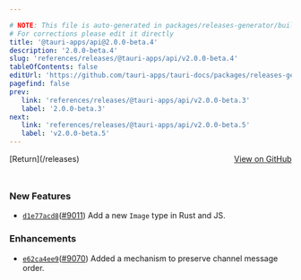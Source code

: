 ```yaml
---

# NOTE: This file is auto-generated in packages/releases-generator/build.ts
# For corrections please edit it directly
title: '@tauri-apps/api@2.0.0-beta.4'
description: '2.0.0-beta.4'
slug: 'references/releases/@tauri-apps/api/v2.0.0-beta.4'
tableOfContents: false
editUrl: 'https://github.com/tauri-apps/tauri-docs/packages/releases-generator/build.ts'
pagefind: false
prev:
   link: 'references/releases/@tauri-apps/api/v2.0.0-beta.3'
   label: '2.0.0-beta.3'
next:
   link: 'references/releases/@tauri-apps/api/v2.0.0-beta.5'
   label: 'v2.0.0-beta.5'
---
```


			

<ReleaseSidebar slug="references/releases/@tauri-apps/api"  packageName="@tauri-apps/api" />

<div style="margin-bottom:3rem; display: flex; justify-content: space-between; align-items: center"><span>[Return](/releases)</span><span><a href="https://github.com/tauri-apps/tauri/releases/tag/@tauri-apps/api-v2.0.0-beta.4">View on GitHub</a></span></div>

### New Features

- [`d1e77acd8`](https://www.github.com/tauri-apps/tauri/commit/d1e77acd8dfdf554b90b542513a58a2de1ef2360)([#9011](https://www.github.com/tauri-apps/tauri/pull/9011)) Add a new `Image` type in Rust and JS.

### Enhancements

- [`e62ca4ee9`](https://www.github.com/tauri-apps/tauri/commit/e62ca4ee95f4308a6ad128d0f100c85634e28223)([#9070](https://www.github.com/tauri-apps/tauri/pull/9070)) Added a mechanism to preserve channel message order.

